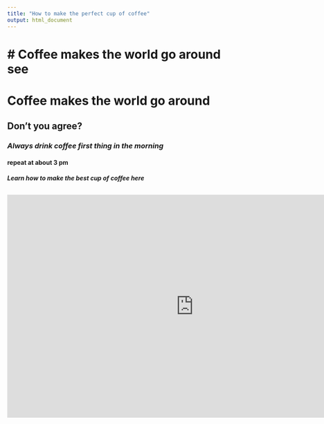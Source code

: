 ---
title: "How to make the perfect cup of coffee"
output: html_document
---


# **Coffee makes the world go around see**
=======
# **Coffee makes the world go around**




## Don't you agree?



### *Always drink coffee first thing in the morning* 

#### **repeat at about 3 pm**

##### Learn how to make the best cup of coffee here

<iframe width="860" height="515" src="https://www.youtube.com/embed/6yItCQB4V9A" frameborder="0" allow="accelerometer; autoplay; encrypted-media; gyroscope; picture-in-picture" allowfullscreen></iframe>
---

